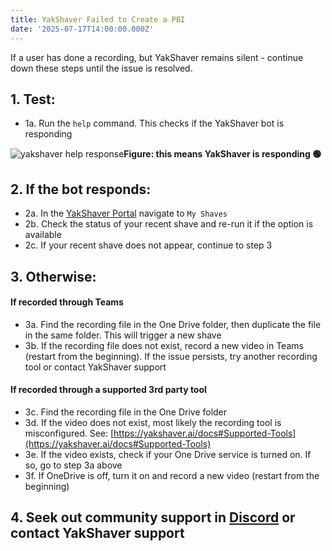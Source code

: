 ```yaml
---
title: YakShaver Failed to Create a PBI
date: '2025-07-17T14:00:00.000Z'
---
```


If a user has done a recording, but YakShaver remains silent - continue down these steps until the issue is resolved.

## 1. Test:

* 1a. Run the `help` command. This checks if the YakShaver bot is responding

![yakshaver help response](/YakShaver/Docs/yakshaver-help.jpg)**Figure: this means YakShaver is responding 🟢**

## 2. If the bot responds:

* 2a. In the [YakShaver Portal](https://portal.yakshaver.ai) navigate to `My Shaves`
* 2b. Check the status of your recent shave and re-run it if the option is available
* 2c. If your recent shave does not appear, continue to step 3

## 3. Otherwise:

#### If recorded through Teams

* 3a. Find the recording file in the One Drive folder, then duplicate the file in the same folder. This will trigger a new shave
* 3b. If the recording file does not exist, record a new video in Teams (restart from the beginning). If the issue persists, try another recording tool or contact YakShaver support

#### If recorded through a supported 3rd party tool

* 3c. Find the recording file in the One Drive folder
* 3d. If the video does not exist, most likely the recording tool is misconfigured. See: [https://yakshaver.ai/docs#Supported-Tools](https://yakshaver.ai/docs#Supported-Tools)
* 3e. If the video exists, check if your One Drive service is turned on. If so, go to step 3a above
* 3f. If OneDrive is off, turn it on and record a new video (restart from the beginning)

## 4. Seek out community support in [Discord](https://discord.gg/Jp9dyxKFjR) or contact YakShaver support
